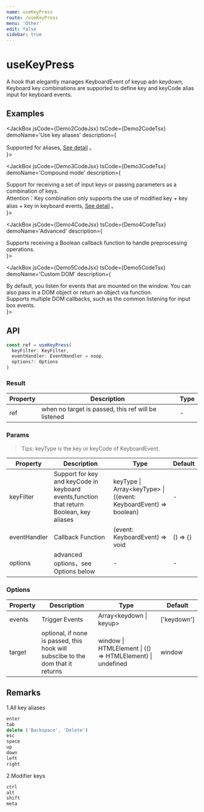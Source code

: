 ```yaml
---
name: useKeyPress
route: /useKeyPress
menu: 'Other'
edit: false
sidebar: true
---
```



# useKeyPress

A hook that elegantly manages KeyboardEvent of keyup adn keydown, Keyboard key combinations are supported to define key and keyCode alias input for keyboard events.

## Examples

<JackBox jsCode={Demo1CodeJsx} tsCode={Demo1CodeTsx} demoName='Basic usage' description='Supported Key and keyCode in keyboard events, pressing ArrowUp or ArrowDown to show effect.'>
  <Demo1 />
</JackBox>

<JackBox jsCode={Demo2CodeJsx} tsCode={Demo2CodeTsx} demoName='Use key aliases'
description={
  <div>
    Supported for aliases, <a href='#remarks'>See detail</a> 。
  </div>
}>
  <Demo2 />
</JackBox>

<JackBox jsCode={Demo3CodeJsx} tsCode={Demo3CodeTsx} demoName='Compound mode' description={
  <div>
    Support for receiving a set of input keys or passing parameters as a combination of keys.<br />
    Attention：Key combination only supports the use of modified key + key alias + key in keyboard events, <a href='#remarks'>See detail</a> 。
  </div>
}>
  <Demo3 />
</JackBox>

<JackBox jsCode={Demo4CodeJsx} tsCode={Demo4CodeTsx} demoName='Advanced'
description={
  <div>
    Supports receiving a Boolean callback function to handle preprocessing operations.
  </div>
}>
  <Demo4 />
</JackBox>

<JackBox jsCode={Demo5CodeJsx} tsCode={Demo5CodeTsx} demoName='Custom DOM'
description={
  <div>
    By default, you listen for events that are mounted on the window. You can also pass in a DOM object or return an object via function.<br />
    Supports multiple DOM callbacks, such as the common listening for input box events.
  </div>
}>
  <Demo5 />
</JackBox>

## API

```javascript
const ref = useKeyPress(
  keyFilter: KeyFilter, 
  eventHandler: EventHandler = noop, 
  options?: Options
)
```

### Result

| Property | Description                                         | Type                 |
|----------|------------------------------------------|------------|
| ref     | when no target is passed, this ref will be listened     | -        |

### Params

> Tips: keyType is the key or keyCode of KeyboardEvent.

| Property | Description                                                        | Type                   | Default |
|---------|----------------------------------------------|------------------------|--------|
| keyFilter | Support for key and keyCode in keyboard events,function that return Boolean, key aliases  | keyType \| Array<keyType\> \| ((event: KeyboardEvent) => boolean) | -      |
| eventHandler | Callback Function  | (event: KeyboardEvent) => void | () => {}      |
| options | advanced options，see Options below | -              | -              |   |

### Options

| Property | Description                                                        | Type                   | Default |
|-----------------|--------------------------------------------------------|---------|--------|
| events | Trigger Events  |  Array<keydown \| keyup\> | ['keydown']     |
| target | optional, if none is passed, this hook will subscibe to the dom that it returns  | window \| HTMLElement \| (() => HTMLElement) \| undefined | window     |

## Remarks

1.All key aliases
```javascript
enter
tab
delete ('Backspace', 'Delete')
esc
space
up
down
left
right
```

2.Modifier keys
```javascript
ctrl
alt
shift
meta
```